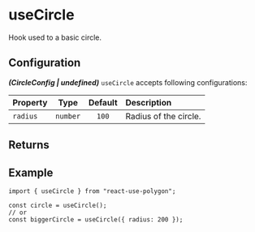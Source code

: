 ---
---


# useCircle

Hook used to a basic circle.

<SimpleUseCircle />

## Configuration

**_(CircleConfig | undefined)_** `useCircle` accepts following configurations:

| Property |   Type   | Default | Description           |
| :------- | :------: | :-----: | :-------------------- |
| `radius` | `number` |  `100`  | Radius of the circle. |

## Returns

<PrimitiveReturns configType="CircleConfig" />

## Example

```tsx
import { useCircle } from "react-use-polygon";

const circle = useCircle();
// or
const biggerCircle = useCircle({ radius: 200 });
```
